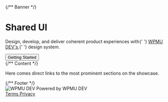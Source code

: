 

<Meta title="Home" />

<div className="csb-page">
	{/** Banner */}
	<div className="csb-banner csb-banner--gradient">
		<div className="csb-banner__container csb-content">
			<div className="csb-banner__inner-container">
				<h1 className="csb-banner__heading">Shared UI</h1>
				<p className="csb-banner__subheading">
					Design, develop, and deliver coherent product experiences
					with{' '}
					<a
						href="https://wpmudev.com/"
						target="_blank"
						rel="nofollow"
					>
						WPMU DEV's
					</a>{' '}
					design system.
				</p>
				<button
					className="csb-banner__action"
					onClick={linkTo('getting-started--page')}
				>
					Getting Started
				</button>
			</div>
		</div>
	</div>
	{/** Content */}
	<div className="csb-page--white">
		<div className="csb-content">
			<p>
				Here comes direct links to the most prominent sections on the
				showcase.
			</p>
		</div>
	</div>
	{/** Footer */}
	<div className="csb-footer">
		<div className="csb-footer__print">
			<img src={logo} alt="WPMU DEV" aria-hidden="true" />
			Powered by WPMU DEV
		</div>
		<div className="csb-footer__links">
			<a
				href="https://wpmudev.com/terms-of-service/"
				target="_blank"
				rel="nofollow"
				className="csb-footer__link"
			>
				Terms
			</a>
			<a
				href="https://incsub.com/privacy-policy/"
				target="_blank"
				rel="nofollow"
				className="csb-footer__link"
			>
				Privacy
			</a>
		</div>
	</div>
</div>
